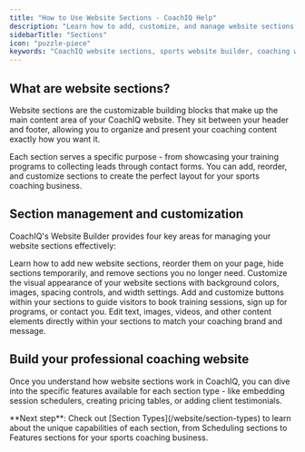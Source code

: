 ```yaml
---
title: "How to Use Website Sections - CoachIQ Help"
description: "Learn how to add, customize, and manage website sections in CoachIQ's Website Builder. Step-by-step guide for coaches to build professional sites."
sidebarTitle: "Sections"
icon: "puzzle-piece"
keywords: "CoachIQ website sections, sports website builder, coaching website design, website section management, CoachIQ Website Builder"
---
```


## What are website sections?

Website sections are the customizable building blocks that make up the main content area of your CoachIQ website. They sit between your header and footer, allowing you to organize and present your coaching content exactly how you want it.

<Info>
Each section serves a specific purpose - from showcasing your training programs to collecting leads through contact forms. You can add, reorder, and customize sections to create the perfect layout for your sports coaching business.
</Info>

## Section management and customization

CoachIQ's Website Builder provides four key areas for managing your website sections effectively:

<CardGroup cols={2}>

<Card title="Adding and Managing Sections" icon="plus-circle" href="/website/sections/working-with-sections">
Learn how to add new website sections, reorder them on your page, hide sections temporarily, and remove sections you no longer need.
</Card>

<Card title="Section Styling and Layout" icon="palette" href="/website/sections/backgrounds-styling">
Customize the visual appearance of your website sections with background colors, images, spacing controls, and width settings.
</Card>

<Card title="Buttons and Call-to-Actions" icon="cursor-click" href="/website/sections/buttons-ctas">
Add and customize buttons within your sections to guide visitors to book training sessions, sign up for programs, or contact you.
</Card>

<Card title="Editing Section Content" icon="pencil" href="/website/sections/content-editing">
Edit text, images, videos, and other content elements directly within your sections to match your coaching brand and message.
</Card>

</CardGroup>

## Build your professional coaching website

Once you understand how website sections work in CoachIQ, you can dive into the specific features available for each section type - like embedding session schedulers, creating pricing tables, or adding client testimonials.

<Tip>
**Next step**: Check out [Section Types](/website/section-types) to learn about the unique capabilities of each section, from Scheduling sections to Features sections for your sports coaching business.
</Tip>


